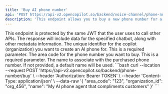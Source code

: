 ```yaml
---
title: 'Buy AI phone number'
api: 'POST https://api-v2.opencopilot.so/backend/voice-channel/phone-number/buy'
description: 'This endpoint allows you to buy a new phone number for a specific organization. The phone number can be used for various telecommunication purposes within the organization.'
---
```


<Warning>
  This endpoint is protected by the same JWT that the user uses to call other
  APIs. The response will include data for the specified chatbot, along with
  other metadata information.
</Warning>

<ParamField body="organization_id" type="string" required>
  The unique identifier for the copilot (organization) you want to create an AI
  phone for. This is a required parameter.
</ParamField>

<ParamField body="area_code" type="string" required>
  The area code for the phone number you want to buy. This is a required
  parameter.
</ParamField>

<ParamField body="name" type="string">
  The name to associate with the purchased phone number. If not provided, a
  default name will be used.
</ParamField>

<RequestExample>
```bash
curl --location --request POST 'https://api-v2.opencopilot.so/backend/phone-number/buy' \
  --header 'Authorization: Bearer TOKEN' \
  --header 'Content-Type: application/json' \
  --data-raw '{
    "area_code": "123",
    "organization_id": "org_456",
    "name": "My AI phone agent that compliments customers"
  }'
```
</RequestExample>

